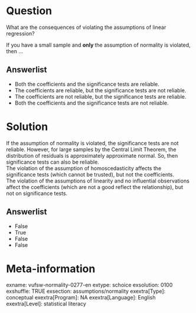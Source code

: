Question
========
What are the consequences of violating the assumptions of linear regression?  
  
If you have a small sample and **only **the assumption of normality is violated, then ...

Answerlist
----------
* Both the coefficients and the significance tests are reliable.
* The coefficients are reliable, but the significance tests are not reliable.
* The coefficients are not reliable, but the significance tests are reliable.
* Both the coefficients and the significance tests are not reliable.

Solution
========

If the assumption of normality is violated, the significance tests are not reliable. However, for large samples by the Central Limit Theorem, the distribution of residuals is approximately approximate normal. So, then significance tests can also be reliable.  
The violation of the assumption of homoscedasticity affects the significance tests (which cannot be trusted), but not the coefficients.  
The violation of the assumptions of linearity and no influential observations affect the coefficients (which are not a good reflect the relationship), but not on significance tests.

Answerlist
----------
* False
* True
* False
* False

Meta-information
================
exname: vufsw-normality-0277-en
extype: schoice
exsolution: 0100
exshuffle: TRUE
exsection: assumptions/normality
exextra[Type]: conceptual
exextra[Program]: NA
exextra[Language]: English
exextra[Level]: statistical literacy

